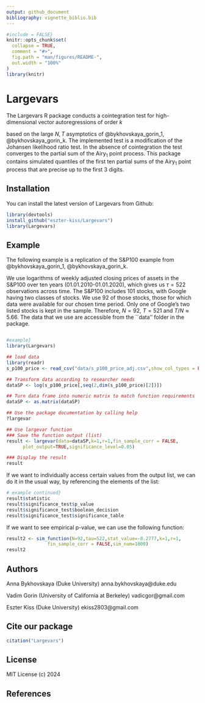 ```yaml
---
output: github_document
bibliography: vignette_biblio.bib
---
```


<!-- README.md is generated from README.Rmd. Please edit that file -->

```r
#include = FALSE}
knitr::opts_chunk$set(
  collapse = TRUE,
  comment = "#>",
  fig.path = "man/figures/README-",
  out.width = "100%"
)
library(knitr)
```


# Largevars

The Largevars R package conducts a cointegration test for high-dimensional vector autoregressions of order $k$ 

based on the large $N,T$ asymptotics of @bykhovskaya_gorin_1, @bykhovskaya_gorin_k. The implemented test is a modification of the Johansen likelihood ratio test. In the absence of cointegration the test converges to the partial sum of the Airy$_1$ point process. This package contains simulated quantiles of the first ten partial sums of the Airy$_1$ point process that are precise up to the first $3$ digits.


## Installation

You can install the latest version of Largevars from Github:

```r
library(devtools)
install_github("eszter-kiss/Largevars")
library(Largevars)
```

## Example

The following example is a replication of the S\&P100 example from  @bykhovskaya_gorin_1, @bykhovskaya_gorin_k.

We use logarithms of weekly adjusted closing prices of assets in the S\&P100 over ten years (01.01.2010-01.01.2020), which gives us $\tau=522$ observations across time. The S\&P100 includes 101 stocks, with Google having two classes of stocks. We use 92 of those stocks, those for which data were available for our chosen time period. Only one of Google’s two listed stocks is kept in the sample. Therefore, $N = 92$, $T = 521$ and $T/N  \approx 5.66$. The data that we use are accessible from the ``data'' folder in the package.



```r

#example}
library(Largevars)

## load data
library(readr)
s_p100_price <- read_csv("data/s_p100_price_adj.csv",show_col_types = FALSE)

## Transform data according to researcher needs
dataSP <- log(s_p100_price[,seq(2,dim(s_p100_price)[2])])

## Turn data frame into numeric matrix to match function requirements
dataSP <- as.matrix(dataSP)

## Use the package documentation by calling help
?largevar

## Use largevar function
### Save the function output (list)
result <- largevar(data=dataSP,k=1,r=1,fin_sample_corr = FALSE,
      plot_output=TRUE,significance_level=0.05)

### Display the result
result
```

If we want to individually access certain values from the output list, we can do it in the usual way, by referencing the elements of the list:

```r
# example continued}
result$statistic
result$significance_test$p_value
result$significance_test$boolean_decision
result$significance_test$significance_table
```

If we want to see empirical p-value, we can use the following function:

```r
result2 <- sim_function(N=92,tau=522,stat_value=-0.2777,k=1,r=1,
			   fin_sample_corr = FALSE,sim_num=1000)
result2
```

## Authors

Anna Bykhovskaya (Duke University) anna.bykhovskaya\@duke.edu


Vadim Gorin (University of California at Berkeley) vadicgor\@gmail.com


Eszter Kiss (Duke University) ekiss2803\@gmail.com

## Cite our package

```r
citation("Largevars")
```

## License

MIT License (c) 2024

## References
